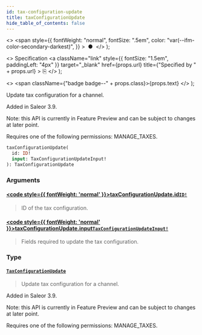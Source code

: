 ```yaml
---
id: tax-configuration-update
title: taxConfigurationUpdate
hide_table_of_contents: false
---
```


  <>
    <span
      style={{
        fontWeight: "normal",
        fontSize: ".5em",
        color: "var(--ifm-color-secondary-darkest)",
      }}
    >
      &nbsp;●&nbsp;
    </span>
  </>
);

  <>
    Specification
    <a
      className="link"
      style={{ fontSize: "1.5em", paddingLeft: "4px" }}
      target="\_blank"
      href={props.url}
      title={"Specified by " + props.url}
    >
      ⎘
    </a>
  </>
);

  <>
    <span className={"badge badge--" + props.class}>{props.text}</span>
  </>
);

Update tax configuration for a channel.

Added in Saleor 3.9.

Note: this API is currently in Feature Preview and can be subject to changes at later point.

Requires one of the following permissions: MANAGE_TAXES.

```graphql
taxConfigurationUpdate(
  id: ID!
  input: TaxConfigurationUpdateInput!
): TaxConfigurationUpdate
```

### Arguments

#### [<code style={{ fontWeight: 'normal' }}>taxConfigurationUpdate.<b>id</b></code>](#)<Bullet />[`ID!`](../../api-reference/scalars/id) <Badge class="secondary" text="non-null"/> <Badge class="secondary" text="scalar"/>

> ID of the tax configuration.

#### [<code style={{ fontWeight: 'normal' }}>taxConfigurationUpdate.<b>input</b></code>](#)<Bullet />[`TaxConfigurationUpdateInput!`](../../api-reference/inputs/tax-configuration-update-input) <Badge class="secondary" text="non-null"/> <Badge class="secondary" text="input"/>

> Fields required to update the tax configuration.

### Type

#### [`TaxConfigurationUpdate`](../../api-reference/objects/tax-configuration-update) <Badge class="secondary" text="object"/>

> Update tax configuration for a channel.

Added in Saleor 3.9.

Note: this API is currently in Feature Preview and can be subject to changes at later point.

Requires one of the following permissions: MANAGE_TAXES.

>
